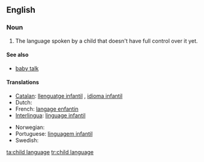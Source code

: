 ==English==

===Noun===
{{en-noun|sg=[[child]] [[language]]|-}}

# The language spoken by a child that doesn't have full control over it yet.

====See also====
* [[baby talk]]

====Translations====
{{trans-top|the language spoken by a child that doesn't have full control over it yet}}
* [[Catalan]]: [[llenguatge infantil]] {{m}}, [[idioma infantil]] {{m}}
* Dutch: {{t+|nl|kindertaal|f}}
* French: [[langage enfantin]] {{m}}
* [[Interlingua]]: [[linguage infantil]]
{{trans-mid}}
* Norwegian: {{t-|no|barnespråk|n}}
* Portuguese: [[linguagem infantil]] {{f}}
* Swedish: {{t|sv|barnspråk|n}}
{{trans-bottom}}

[[ta:child language]]
[[tr:child language]]